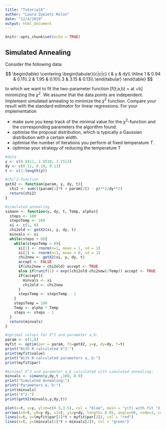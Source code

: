 ```yaml
---
title: "Tutorial8"
author: "Laura Zywietz Rolon"
date: "12/4/2019"
output: html_document
---
```


```r
knitr::opts_chunk$set(echo = TRUE)
```

## Simulated Annealing

Consider the following data:

$$
\begin{table}
  \centering
  \begin{tabular}{c|c|c}
  t & y & dy\\
  \hline
  1 & 0.94 & 0.11\\
  2 & 1.95 & 0.10\\
  3 & 3.15 & 0.13\\
  \end{tabular}
\end{table}
$$

to which we want to fit the two-parameter function 
\[f(t;a,b) = at +b\]
minimizing the $\chi^2$. We assume that the data points are independent.
Implement simulated annealing to minimize the $\chi^2$ function. Compare your result with the standard estimator for linear regressions.
For your implementation

* make sure you keep track of the minimal value for the $\chi^2$-function and the corresponding parameters the algorithm found.
* optimise the proposal distribution, which is typically a Gaussian distribution with a certain width.
* optimise the number of iterations you perform at fixed temperature $T$.
* optimise your strategy of reducing the temperature T
```r
#data
y <- c(0.9411, 1.9510, 3.1513)
dy <- c(0.11, 0.10, 0.13)
t <- c(1:length(y))

#chi^2-function
getX2 <- function(param, y, dy, t){
  chi2 <- sum(((param[1]*t + param[2]) - y)**2/dy**2)
  return(chi2)
}

#simulated annealing
simann <- function(y, dy, t, Temp, alpha){
  steps <- 100
  stepsTemp <- 100
  xi <- c(1, 0)
  chi2old <- getX2(xi, y, dy, t)
  minvals <- xi
  while(steps > 0){
    while(stepsTemp > 0){
      xi[1] <- rnorm(n=1, mean = 1, sd = 1)
      xi[2] <- rnorm(n=1, mean = 0, sd = 1)
      chi2new <- getX2(xi, y, dy, t)
      accept <- FALSE
      if(chi2new < chi2old) accept <- TRUE
      else if(runif(1) < exp((chi2old-chi2new)/Temp)) accept <- TRUE
      if(accept){
        minvals <- xi
        chi2old <- chi2new
      }
      stepsTemp <- stepsTemp - 1
    }
    stepsTemp = 100
    Temp <- alpha * Temp
    steps <- steps - 1
  }
  return(minvals)
}

#optimal values for X^2 and parameter a,b:
param <- c(1,0)
myfit <- optim(par = param, fn=getX2, y=y, dy=dy, t=t)
print("With R calculated X^2:")
print(myfit$value)
print("With R calculated parameters a, b:")
print(myfit$par)

#minimal X^2 and parameter a,b calculated with simulated annealing:
minvals <- simann(y,dy,t ,100, 0.9)
print("Simulated Annealing:")
print("Parameters a, b:")
print(minvals)
print("X^2:")
print(getX2(minvals,y,dy,t))

plot(x=t, y=y, ylim=c(0.5,3.5), col = "blue", main = "y(t) with fit ")
arrows(x0=t, y0=y-dy, x1=t, y1=y+dy, length= 0.05, angle=90, code=3, col = "blue")
lines(x=t, y=(myfit$par[1]*t + myfit$par[2]), col = "red")
lines(x=t, y=(minvals[1]*t + minvals[2]), col = "green")

```